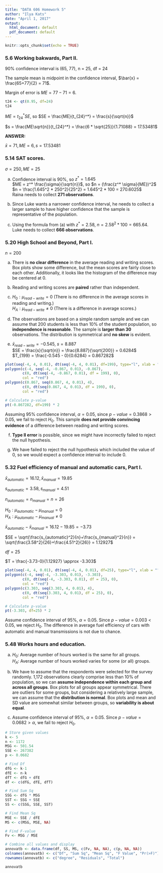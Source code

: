 ```yaml
---
title: "DATA 606 Homework 5"
author: "Ilya Kats"
date: "April 1, 2017"
output:
  html_document: default
  pdf_document: default
---
```


```r
knitr::opts_chunk$set(echo = TRUE)
```

### 5.6 Working bakwards, Part II.

90% confidence interval is (65, 77), n = 25, df = 24

The sample mean is midpoint in the confidence interval, $\bar{x} = \frac{65+77}{2} = 71$.

Margin of error is $ME = 77-71 = 6$.

```r
t24 <- qt(0.95, df=24)
t24
```

$ME = t_{24}^* SE$, so $SE = \frac{ME}{t_{24}^*} = \frac{s}{\sqrt{n}}$

$s = \frac{ME\sqrt{n}}{t_{24}^*} = \frac{6 * \sqrt{25}}{1.71088} = 17.53481$

**ANSWER:** 

$\bar{x} = 71, ME = 6, s = 17.53481$


### 5.14 SAT scores.

$\sigma = 250, ME = 25$

a. Confidence interval is 90%, so $z^* = 1.645$<BR>
$ME = z^* \frac{\sigma}{\sqrt{n}}$, so $n = (\frac{z^* \sigma}{ME})^2$<BR>
$n = \frac{1.645^2 * 250^2}{25^2} = 1.645^2 * 100 = 270.6025$<BR>
Raina needs to collect **271 observations**.

b. Since Luke wants a narrower confidence interval, he needs to collect a larger sample to have higher confidence that the sample is representative of the population.

c. Using the formula from (a) with $z^* = 2.58$, $n = 2.58^2 * 100 = 665.64$.<BR>
Luke needs to collect **666 observations**.


### 5.20 High School and Beyond, Part I.

$n = 200$

a. There is **no clear difference** in the average reading and writing scores. Box plots show some difference, but the mean scores are fairly close to each other. Additionally, it looks like the histogram of the difference may be centered at 0.

b. Reading and writing scores are **paired** rather than independent. 

c. $H_0: \mu_{read-write} = 0$ (There is no difference in the average scores in reading and writing.)<BR>
$H_A: \mu_{read-write} \ne 0$ (There is a difference in average scores.)

d. The observations are based on a simple random sample and we can assume that 200 students is less than 10% of the student population, so **independence is reasonable**. The sample is **larger than 30** observations. The distribution is symmetrical and **no skew** is evident.

e. $\bar{x}_{read-write} = -0.545$, $s = 8.887$<BR>
$SE = \frac{s}{\sqrt{n}} = \frac{8.887}{\sqrt{200}} = 0.6284$<BR>
$T_{199} = \frac{-0.545 - 0}{0.6284} = 0.867282$

```r
plot(seq(-4, 4, 0.01), dt(seq(-4, 4, 0.01), df=199), type="l", xlab = "", ylab = "")
polygon(c(-4, seq(-4, -0.867, 0.01), -0.867), 
        c(0, dt(seq(-4, -0.867, 0.01), df = 199), 0), 
        col = "red")
polygon(c(0.867, seq(0.867, 4, 0.01), 4), 
        c(0, dt(seq(0.867, 4, 0.01), df = 199), 0), 
        col = "red")
```


```r
# Calculate p-value
pt(-0.867282, df=199) * 2
```

Assuming 95% confidence interval, $\alpha = 0.05$, since $p-value = 0.3868 > 0.05$, we fail to reject $H_0$. This sample **does not provide convincing evidence** of a difference between reading and writing scores.

f. **Type II error** is possible, since we might have incorrectly failed to reject the null hypothesis. 

e. We have failed to reject the null hypothesis which included the value of 0, so we would expect a confidence interval to include 0.


### 5.32 Fuel efficiency of manual and automatic cars, Part I. 

$\bar{x}_{automatic} = 16.12, \bar{x}_{manual} = 19.85$

$s_{automatic} = 3.58, s_{manual} = 4.51$

$n_{automatic} = n_{manual} = n = 26$

$H_0: \mu_{automatic} - \mu_{manual} = 0$<BR>
$H_A: \mu_{automatic} - \mu_{manual} \ne 0$

$\bar{x}_{automatic} - \bar{x}_{manual} = 16.12 - 19.85 = -3.73$

$SE = \sqrt{\frac{s_{automatic}^2}{n}+\frac{s_{manual}^2}{n}} = \sqrt{\frac{3.58^2}{26}+\frac{4.51^2}{26}} = 1.12927$

$df = 25$

$T = \frac{-3.73-0}{1.12927} \approx -3.303$

```r
plot(seq(-4, 4, 0.01), dt(seq(-4, 4, 0.01), df=25), type="l", xlab = "", ylab = "")
polygon(c(-4, seq(-4, -3.303, 0.01), -3.303), 
        c(0, dt(seq(-4, -3.303, 0.01), df = 25), 0), 
        col = "red")
polygon(c(3.303, seq(3.303, 4, 0.01), 4), 
        c(0, dt(seq(3.303, 4, 0.01), df = 25), 0), 
        col = "red")
```
```r
# Calculate p-value
pt(-3.303, df=25) * 2
```

Assume confidence interval of 95%, $\alpha = 0.05$. Since $p-value = 0.003 < 0.05$, we reject $H_0$. The difference in average fuel efficiency of cars with automatic and manual transmissions is not due to chance. 


### 5.48 Works hours and education. 

a. $H_0$: Average number of hours worked is the same for all groups.<BR>
$H_A$: Average number of hours worked varies for some (or all) groups.

b. We have to assume that the respondents were selected for the survey randomly. 1,172 observations clearly comprise less than 10% of population, so we can **assume independence within each group and across all groups**. Box plots for all groups appear symmetrical. There are outliers for some groups, but considering a relatively large sample, we can assume that the **distribution is normal**. Box plots and mean and SD value are somewhat similar between groups, so **variability is about equal**. 

c. Assume confidence interval of 95%, $\alpha = 0.05$. Since $p-value = 0.0682 > \alpha$, we fail to reject $H_0$.

```r
# Store given values
k <- 5
n <- 1172
MSG <- 501.54
SSE <- 267382
p <- 0.0682

# Find Df
dfG <- k-1
dfE <- n-k
dfT <- dfG + dfE
df <- c(dfG, dfE, dfT)

# Find Sum Sq
SSG <- dfG * MSG
SST <- SSG + SSE
SS <- c(SSG, SSE, SST)

# Find Mean Sq
MSE <- SSE / dfE
MS <- c(MSG, MSE, NA)

# Find F-value
Fv <- MSG / MSE

# Combine all values and display
annovatb <- data.frame(df, SS, MS, c(Fv, NA, NA), c(p, NA, NA))
colnames(annovatb) <- c("Df", "Sum Sq", "Mean Sq", "F Value", "Pr(>F)")
rownames(annovatb) <- c("degree", "Residuals", "Total")

annovatb
```

